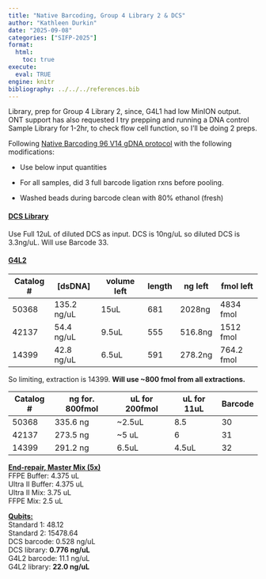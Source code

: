 ```yaml
---
title: "Native Barcoding, Group 4 Library 2 & DCS"
author: "Kathleen Durkin"
date: "2025-09-08"
categories: ["SIFP-2025"]
format:
  html:
    toc: true
execute: 
  eval: TRUE
engine: knitr
bibliography: ../../../references.bib
---
```


Library, prep for Group 4 Library 2, since, G4L1 had low MinION output. ONT support has also requested I try prepping and running a DNA control Sample Library for 1-2hr, to check flow cell function, so I'll be doing 2 preps.

Following [Native Barcoding 96 V14 gDNA protocol](./protocols/ligation-sequencing-gdna-native-barcoding-v14-sqk-nbd114-24-document-checklist-MinION-en-NBE_9169_v114_revV_02Jul2025-39.pdf) with the following modifications:

-   Use below input quantities

-   For all samples, did 3 full barcode ligation rxns before pooling.

-   Washed beads during barcode clean with 80% ethanol (fresh)

#### [**DCS Library**]{.underline}

Use Full 12uL of diluted DCS as input. DCS is 10ng/uL so diluted DCS is 3.3ng/uL. Will use Barcode 33.

#### [**G4L2**]{.underline}

| Catalog \# | \[dsDNA\]   | volume left | length | ng left | fmol left  |
|------------|-------------|-------------|--------|---------|------------|
| 50368      | 135.2 ng/uL | 15uL        | 681    | 2028ng  | 4834 fmol  |
| 42137      | 54.4 ng/uL  | 9.5uL       | 555    | 516.8ng | 1512 fmol  |
| 14399      | 42.8 ng/uL  | 6.5uL       | 591    | 278.2ng | 764.2 fmol |

So limiting, extraction is 14399. **Will use \~800 fmol from all extractions.**

| Catalog \# | ng for. 800fmol | uL for 200fmol | uL for 11uL | Barcode |
|------------|-----------------|----------------|-------------|---------|
| 50368      | 335.6 ng        | \~2.5uL        | 8.5         | 30      |
| 42137      | 273.5 ng        | \~5 uL         | 6           | 31      |
| 14399      | 291.2 ng        | 6.5uL          | 4.5uL       | 32      |

[**End-repair, Master Mix (5x)**]{.underline} \
FFPE Buffer: 4.375 uL \
Ultra II Buffer: 4.375 uL \
Ultra II Mix: 3.75 uL \
FFPE Mix: 2.5 uL

[**Qubits:**]{.underline}\
Standard 1: 48.12\
Standard 2: 15478.64\
DCS barcode: 0.528 ng/uL\
DCS library: **0.776 ng/uL** \
G4L2 barcode: 11.1 ng/uL \
G4L2 library: **22.0 ng/uL**

